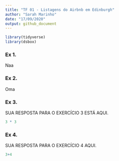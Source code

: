 ```yaml
---
title: "TF 01 - Listagens do Airbnb em Edinburgh"
author: "Sarah Marinho"
date: "17/09/2020"
output: github_document
---
```


```r
library(tidyverse)
library(dsbox)
```

### Ex 1.

Naa

### Ex 2.

Oma

### Ex 3.

SUA RESPOSTA PARA O EXERCÍCIO 3 ESTÁ AQUI.

```r
3 * 3
```

### Ex 4.

SUA RESPOSTA PARA O EXERCÍCIO 4 AQUI.

```r
3+4
```

